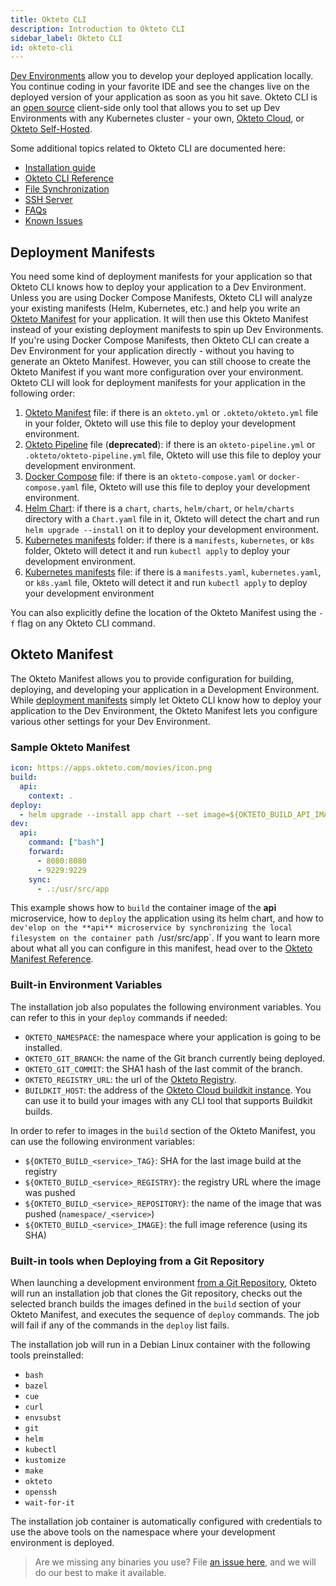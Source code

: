 ```yaml
---
title: Okteto CLI
description: Introduction to Okteto CLI
sidebar_label: Okteto CLI
id: okteto-cli
---
```


[Dev Environments](/docs/reference/development-environment) allow you to develop your deployed application locally. You continue coding in your favorite IDE and see the changes live on the deployed version of your application as soon as you hit save. Okteto CLI is an [open source](https://github.com/okteto/okteto) client-side only tool that allows you to set up Dev Environments with any Kubernetes cluster - your own, [Okteto Cloud](/docs/cloud), or [Okteto Self-Hosted](/docs/enterprise).


Some additional topics related to Okteto CLI are documented here:

- [Installation guide](/docs/reference/getting-started)
- [Okteto CLI Reference](/docs/reference/cli)
- [File Synchronization](/docs/reference/file-synchronization)
- [SSH Server](/docs/reference/ssh-server)
- [FAQs](/docs/reference/faqs)
- [Known Issues](/docs/reference/known-issues)


## Deployment Manifests

You need some kind of deployment manifests for your application so that Okteto CLI knows how to deploy your application to a Dev Environment. Unless you are using Docker Compose Manifests, Okteto CLI will analyze your existing manifests (Helm, Kubernetes, etc.) and help you write an [Okteto Manifest](#okteto-manifest) for your application. It will then use this Okteto Manifest instead of your existing deployment manifests to spin up Dev Environments. If you're using Docker Compose Manifests, then Okteto CLI can create a Dev Environment for your application directly - without you having to generate an Okteto Manifest. However, you can still choose to create the Okteto Manifest if you want more configuration over your environment. Okteto CLI will look for deployment manifests for your application in the following order:

1. [Okteto Manifest](/docs/reference/manifest/) file: if there is an `okteto.yml` or `.okteto/okteto.yml` file in your folder, Okteto will use this file to deploy your development environment.
1. [Okteto Pipeline](/docs/cloud/okteto-pipeline/) file (**deprecated**): if there is an `okteto-pipeline.yml` or `.okteto/okteto-pipeline.yml` file, Okteto will use this file to deploy your development environment.
1. [Docker Compose](/docs/reference/compose/) file: if there is an `okteto-compose.yaml` or `docker-compose.yaml` file, Okteto will use this file to deploy your development environment.
1. [Helm Chart](https://helm.sh/docs/topics/charts/): if there is a `chart`, `charts`, `helm/chart`, or `helm/charts` directory with a `Chart.yaml` file in it, Okteto will detect the chart and run `helm upgrade --install` on it to deploy your development environment.
1. [Kubernetes manifests](https://kubernetes.io/docs/concepts/cluster-administration/manage-deployment/) folder: if there is a `manifests`, `kubernetes`, or `k8s` folder, Okteto will detect it and run `kubectl apply` to deploy your development environment.
1. [Kubernetes manifests](https://kubernetes.io/docs/concepts/cluster-administration/manage-deployment/) file: if there is a `manifests.yaml`, `kubernetes.yaml`, or `k8s.yaml` file, Okteto will detect it and run `kubectl apply` to deploy your development environment

You can also explicitly define the location of the Okteto Manifest using the `-f` flag on any Okteto CLI command.


## Okteto Manifest

The Okteto Manifest allows you to provide configuration for building, deploying, and developing your application in a Development Environment. While [deployment manifests](#deployment-manifests) simply let Okteto CLI know how to deploy your application to the Dev Environment, the Okteto Manifest lets you configure various other settings for your Dev Environment. 

### Sample Okteto Manifest

```yaml
icon: https://apps.okteto.com/movies/icon.png
build:
  api:
    context: .
deploy:
  - helm upgrade --install app chart --set image=${OKTETO_BUILD_API_IMAGE}
dev:
  api:
    command: ["bash"]
    forward:
      - 8080:8080
      - 9229:9229
    sync:
      - .:/usr/src/app
```

This example shows how to `build` the container image of the **api** microservice, how to `deploy` the application using its helm chart,
and how to `dev'elop on the **api** microservice by synchronizing the local filesystem on the container path `/usr/src/app`. If you want to learn more about what all you can configure in this manifest, head over to the [Okteto Manifest Reference](/docs/reference/manifest).

### Built-in Environment Variables

The installation job also populates the following environment variables. You can refer to this in your `deploy` commands if needed:

- `OKTETO_NAMESPACE`: the namespace where your application is going to be installed.
- `OKTETO_GIT_BRANCH`: the name of the Git branch currently being deployed.
- `OKTETO_GIT_COMMIT`: the SHA1 hash of the last commit of the branch.
- `OKTETO_REGISTRY_URL`: the url of the [Okteto Registry](/docs/cloud/registry/).
- `BUILDKIT_HOST`: the address of the [Okteto Cloud buildkit instance](/docs/cloud/build/). You can use it to build your images with any CLI tool that supports Buildkit builds.

In order to refer to images in the `build` section of the Okteto Manifest, you can use the following environment variables:

- `${OKTETO_BUILD_<service>_TAG}`: SHA for the last image build at the registry
- `${OKTETO_BUILD_<service>_REGISTRY}`: the registry URL where the image was pushed
- `${OKTETO_BUILD_<service>_REPOSITORY}`: the name of the image that was pushed (`namespace/_<service>`)
- `${OKTETO_BUILD_<service>_IMAGE}`: the full image reference (using its SHA)

### Built-in tools when Deploying from a Git Repository

When launching a development environment [from a Git Repository](/docs/cloud/deploy-from-git/),
Okteto will run an installation job that clones the Git repository,
checks out the selected branch builds the images defined in the `build` section of your Okteto Manifest, and executes the sequence of `deploy` commands. The job will fail if any of the commands in the `deploy` list fails.

The installation job will run in a Debian Linux container with the following tools preinstalled:

- `bash`
- `bazel`
- `cue`
- `curl`
- `envsubst`
- `git`
- `helm`
- `kubectl`
- `kustomize`
- `make`
- `okteto`
- `openssh`
- `wait-for-it`

The installation job container is automatically configured with credentials to use the above tools on the namespace where your development environment is deployed.

> Are we missing any binaries you use? File [an issue here](https://github.com/okteto/cloud-feedback/issues/new), and we will do our best to make it available.
